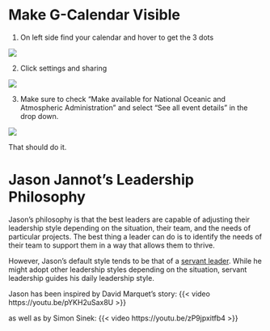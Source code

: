 # Make G-Calendar Visible {#sec-calendar}
1.	On left side find your calendar and hover to get the 3 dots

![](_img/_gcalendar/pic1.png)

2.	Click settings and sharing

![](_img/_gcalendar/pic2.png)
 
3.	Make sure to check “Make available for National Oceanic and Atmospheric Administration” and select “See all event details” in the drop down.

![](_img/_gcalendar/pic3.png)

 
That should do it.

# Jason Jannot's Leadership Philosophy {#sec-jj-philosophy}

Jason's philosophy is that the best leaders are capable of adjusting their leadership style depending on the situation, their team, and the needs of particular projects. The best thing a leader can do is to identify the needs of their team to support them in a way that allows them to thrive.

However, Jason's default style tends to be that of a [servant leader](https://en.wikipedia.org/wiki/Servant_leadership). While he might adopt other leadership styles depending on the situation, servant leadership guides his daily leadership style.

Jason has been  inspired by David Marquet's story:
{{< video https://youtu.be/pYKH2uSax8U >}}

as well as by Simon Sinek:
{{< video https://youtu.be/zP9jpxitfb4 >}}

